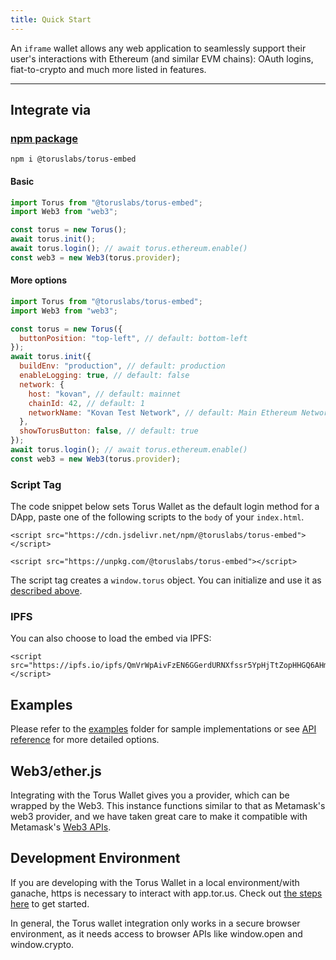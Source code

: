 ```yaml
---
title: Quick Start
---
```


An `iframe` wallet allows any web application to seamlessly support their user's
interactions with Ethereum (and similar EVM chains): OAuth logins,
fiat-to-crypto and much more listed in features.

---

## Integrate via

### [npm package](https://www.npmjs.com/package/@toruslabs/torus-embed)

```markup
npm i @toruslabs/torus-embed
```

#### Basic

```javascript
import Torus from "@toruslabs/torus-embed";
import Web3 from "web3";

const torus = new Torus();
await torus.init();
await torus.login(); // await torus.ethereum.enable()
const web3 = new Web3(torus.provider);
```

#### More options

```javascript
import Torus from "@toruslabs/torus-embed";
import Web3 from "web3";

const torus = new Torus({
  buttonPosition: "top-left", // default: bottom-left
});
await torus.init({
  buildEnv: "production", // default: production
  enableLogging: true, // default: false
  network: {
    host: "kovan", // default: mainnet
    chainId: 42, // default: 1
    networkName: "Kovan Test Network", // default: Main Ethereum Network
  },
  showTorusButton: false, // default: true
});
await torus.login(); // await torus.ethereum.enable()
const web3 = new Web3(torus.provider);
```

### Script Tag

The code snippet below sets Torus Wallet as the default login method for a DApp,
paste one of the following scripts to the `body` of your `index.html`.

```markup
<script src="https://cdn.jsdelivr.net/npm/@toruslabs/torus-embed"></script>
```

```markup
<script src="https://unpkg.com/@toruslabs/torus-embed"></script>
```

The script tag creates a `window.torus` object. You can initialize and use it as
[described above](#basic).

### IPFS

You can also choose to load the embed via IPFS:

```markup
<script src="https://ipfs.io/ipfs/QmVrWpAivFzEN6GGerdURNXfssr5YpHjTtZopHHGQ6AHmU"></script>
```

## Examples

Please refer to the
[examples](https://github.com/torusresearch/torus-embed/tree/master/examples)
folder for sample implementations or see [API reference](./api-reference/class)
for more detailed options.

## Web3/ether.js

Integrating with the Torus Wallet gives you a provider, which can be wrapped by
the Web3. This instance functions similar to that as Metamask's web3 provider,
and we have taken great care to make it compatible with Metamask's
[Web3 APIs](https://web3js.readthedocs.io/en/1.0/).

## Development Environment

If you are developing with the Torus Wallet in a local environment/with ganache,
https is necessary to interact with app.tor.us. Check out
[the steps here](https://docs.tor.us/developing-with-torus/ganache) to get
started.

In general, the Torus wallet integration only works in a secure browser
environment, as it needs access to browser APIs like window.open and
window.crypto.
